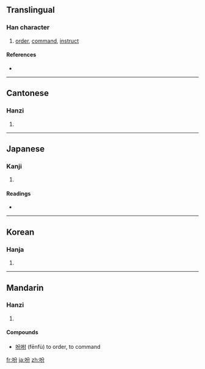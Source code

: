 ==Translingual==

===Han character===
{{Han char|rn=30|rad=口|as=04|sn=7|four=6802<sub>7</sub>|canj=口金尸竹 (RCSH)}}

# [[order]], [[command]], [[instruct]]

====References====
* {{Han ref|kx=0178.110|dkj=03347|dj=0395.160|hdz=10592.030|uh=5429|ud=21545|bh=A768|bd=42856}}

----

==Cantonese==

===Hanzi===
{{yue-hanzi|jyut=|y=fan1}}

# {{defn|Cantonese}}

----

==Japanese==

===Kanji===
{{ja-kanji|grade=|rs=口04}}

# {{defn|Japanese}}

====Readings====
* {{ja-readings|on=[[ふん]] (fun)|kun=[[ふく]] (fuku)}}

----

==Korean==

===Hanja===
{{ko-hanja|hangeul=분|rv=bun|mr=pun}}

# {{defn|Korean}}

----

==Mandarin==

===Hanzi===
{{cmn-hanzi|pin=[[fēn]] ([[fen1]])|wg=fen<sup>1</sup>}}

# {{defn|Mandarin}}

====Compounds====
*[[吩咐]] (fēnfù) to order, to command

[[fr:吩]]
[[ja:吩]]
[[zh:吩]]